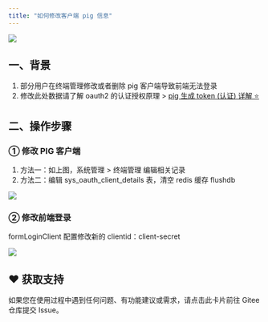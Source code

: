 ```yaml
---
title: "如何修改客户端 pig 信息"
---
```


![](/images/1674884677062-aab822c8-f238-4ec0-bdca-1fc7223a8f3b.png)

## 一、背景

1. 部分用户在终端管理修改或者删除 pig 客户端导致前端无法登录
2. 修改此处数据请了解 oauth2 的认证授权原理 > [pig 生成 token (认证) 详解 ⭐️](https://wiki.pig4cloud.com/docs/backend/auth-authorization/pig-token-authentication)

## 二、操作步骤

### ① 修改 PIG 客户端

1. 方法一：如上图，系统管理 > 终端管理 编辑相关记录
2. 方法二：编辑 sys_oauth_client_details 表，清空 redis 缓存 flushdb

![](https://minio.pigx.vip/oss/202301/1674885052.png)

### ② 修改前端登录

formLoginClient 配置修改新的 clientid：client-secret

![](https://minio.pigx.vip/oss/202301/1674885285.png)

## ♥️ 获取支持
<Card title="遇到问题？" horizontal icon="link" href="https://gitee.com/log4j/pig/issues">
  如果您在使用过程中遇到任何问题、有功能建议或需求，请点击此卡片前往 Gitee 仓库提交 Issue。
</Card>

